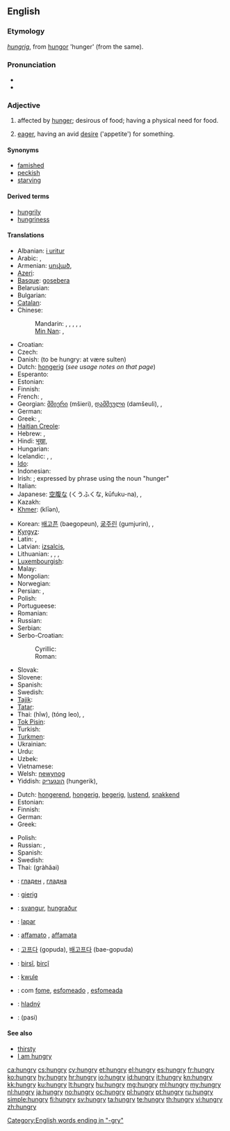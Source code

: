 ==English==

===Etymology===
{{etyl|ang}} ''[[hungrig]]'', from [[hungor]] 'hunger' (from the same).

===Pronunciation===
* {{IPA|/ˈhʌŋ.ɡɹiː/}}
* {{audio|en-us-hungry.ogg|Audio (US)}}

===Adjective===
{{en-adj|hungri|er}}

# affected by [[hunger]]; desirous of food; having a physical need for food.
# {{figuratively}} [[eager]], having an avid [[desire]] ('appetite') for something.

====Synonyms====
* [[famished]]
* [[peckish]]
* [[starving]]

====Derived terms====
* [[hungrily]]
* [[hungriness]]

====Translations====
{{trans-top|affected by hunger; desirous of food}}
* Albanian: [[i uritur]]
* Arabic: {{t|ar|جائع|tr=jaa’i`}},  {{t|ar|جوعان|tr=jaw`aan}}
* Armenian: [[սոված]], {{t|hy|սոված|tr=sovac|sc=Armn}}
* [[Azeri]]: {{t|az|ac}}
* [[Basque]]: [[gosebera]]
* Belarusian: {{t|be|галодны|tr=halódny|sc=Cyrl}}
* Bulgarian: {{t+|bg|гладен|tr=gladen}}
* [[Catalan]]: {{t|ca|afamat}}
* Chinese:
*: Mandarin: {{t|cmn|飢餓|sc=Hani}},  {{t|cmn|饥饿|tr=jī'è|sc=Hani}},  {{t-|cmn|餓|sc=Hani}},  {{t-|cmn|饿|tr=è|sc=Hani}},  {{t-|cmn|飢|sc=Hani}},  {{t-|cmn|饥|tr=jī|sc=Hani}}
*: [[Min Nan]]: {{tø|nan|飢|tr=ki|sc=Hans}}, {{tø|nan|枵|tr=iau|sc=Hans}}
* Croatian: {{t-|hr|gladan}}
* Czech: {{t+|cs|hladový|m}}
* Danish: {{t|da|sulten}} (to be hungry: at være sulten)
* Dutch: [[hongerig]] (''see usage notes on that page'')
* Esperanto: {{t-|eo|malsata|xs=Esperanto}}
* Estonian: {{t-|et|näljane}}
* Finnish: {{t+|fi|nälkäinen}}
* French: {{t+|fr|avoir faim}}, {{t+|fr|affamé}}
* Georgian: [[მშიერი]] (mšieri), [[დამშეული]] (damšeuli), {{t|ka|მშიერი|tr=mšieri|sc=Geor}}, {{t|ka|დამშეული|tr=damšeuli|sc=Geor}}
* German: {{t+|de|hungrig}}
* Greek: {{t+|el|πεινασμένος|m}}, {{t|el|πεινασμένος|tr=peinasménos|sc=Grek}}
* [[Haitian Creole]]: {{tø|ht|grangou}}
* Hebrew: {{t+|he|רעב}}, {{t|he|רעב|tr=ra'év|sc=Hebr}}
* Hindi: [[भूखा]], {{t|hi|भूखा|tr=bhūkhā|sc=Deva}}
* Hungarian: {{t+|hu|éhes}}
* Icelandic: {{t|is|svangur|m}}, {{t|is|hungraður|m}}, {{t|is|soltinn|m}}
* [[Ido]]: {{t+|io|hungroza|xs=Ido}}
* Indonesian: {{t|id|lapar}}
* Irish: {{t|ga|ocrach|xs=Irish}}; {{qualifier|attributive}} expressed by phrase using the noun {{t-|ga|ocras|m|xs=Irish}} "hunger"
* Italian: {{t+|it|affamato}}
* Japanese: [[空腹|空腹な]] (くうふくな, kūfuku-na),  {{t|ja|飢えた|tr=うえた, ueta, かつえた, katsueta}},  {{t|ja|お腹が空いている|tr=おなかがすいている, onaka-ga suite iru}}
* Kazakh: {{t|kk|аш|tr=aş|sc=Cyrl}}
* [[Khmer]]: {{Khmr|[[ឃ្លាន]]}} (klīən), {{t|km|ឃ្លាន|tr=klīən|sc=Khmr}}
{{trans-mid}}
* Korean: [[배고픈]] (baegopeun), [[굶주린]] (gumjurin), {{t|ko|배고픈|tr=baegopeun|sc=Kore}}, {{t|ko|굶주린|tr=gumjurin|sc=Kore}}
* [[Kyrgyz]]: {{t|ky|ач|tr=aç|sc=Cyrl}}
* Latin: {{t|la|esuriens|alt=ēsuriēns}}, {{t|la|ieiunus|alt=iēiūnus}}
* Latvian: [[izsalcis]], {{t|lv|izsalcis}}
* Lithuanian: {{t+|lt|alkanas|m|xs=Lithuanian}}, {{t+|lt|alkana|f|xs=Lithuanian}}, {{t+|lt|išbadėjęs|m|xs=Lithuanian}}, {{t+|lt|išbadėjusi|f|xs=Lithuanian}}
* [[Luxembourgish]]: {{t|lb|hongereg}}
* Malay: {{t|ms|lapar}}
* Mongolian: {{t|mn|ѳлѳн|tr=ölön|sc=Cyrl|xs=Mongolian}}
* Norwegian: {{t-|no|sulten}}
* Persian: {{t+|fa|گرسنه|xs=Persian}}, {{t|fa|گرسنه|tr=gorosne|sc=fa-Arab}}
* Polish: {{t+|pl|głodny|m}}
* Portugueese: {{t+|pt|faminto}}
* Romanian: {{t-|ro|flămând}}
* Russian: {{t+|ru|голодный|tr=golódnyj}}
* Serbian: {{t-|sr|гладан|tr=gladan|sc=Cyrl}}
* Serbo-Croatian:
*: Cyrillic: {{t|sh|гладан}}
*: Roman: {{t|sh|gladan}}
* Slovak: {{t|sk|hladný}}
* Slovene: {{t+|sl|lačen}}
* Spanish: {{t-|es|hambriento}}
* Swedish: {{t+|sv|hungrig}}
* [[Tajik]]: {{t|tg|гурусна|tr=gurusna|sc=Cyrl}}
* [[Tatar]]: {{t|tt|ач|tr=aç|sc=Cyrl}}
* Thai: {{Thai|[[หิว]]}} (hĭw), {{Thai|[[ท้องเลว]]}} (tóng leo), {{t|th|หิว|tr=hĭw|sc=Thai}}, {{t|th|ท้องเลว|tr=tóng leo|sc=Thai}}
* [[Tok Pisin]]: {{t-|tpi|hanggre|xs=Tok Pisin}}
* Turkish: {{t+|tr|aç}}
* [[Turkmen]]: {{t|tk|aç}}
* Ukrainian: {{t|uk|голодний|tr=holódnyj|xs=Ukrainian}}
* Urdu: {{t|ur|بھوکا|tr=bhūkā|sc=ur-Arab}}
* Uzbek: {{t|uz|och}}
* Vietnamese: {{t+|vi|đói|xs=Vietnamese}}
* Welsh: [[newynog]]
* Yiddish: [[הונגעריק]] (hungerik), {{t|yi|הונגעריק|tr=hungerik|sc=Hebr}}
{{trans-bottom}}

{{trans-top|eager, having a desire for something}}
* Dutch: [[hongerend]], [[hongerig]], [[begerig]], [[lustend]], [[snakkend]]
* Estonian: {{t|et|ihkav}}
* Finnish: {{t+|fi|nälkäinen}}
* German: {{t-|de|gierig}}
* Greek: {{t+|el|πεινασμένος|m}}
{{trans-mid}}
* Polish: {{t-|pl|spragniony|m}}
* Russian: {{t|ru|алчущий|tr=álčuščij}}, {{t|ru|жаждущий|tr=žážduščij}}
* Spanish: {{t-|es|hambriento}}
* Swedish: {{t+|sv|hungrig}}
* Thai: {{Thai|[[กระหาย]]}} (gràhăai)
{{trans-bottom}}

{{checktrans-top}}
* {{ttbc|bg}}: [[гладен]] {{m}}, [[гладна]] {{f}}
* {{ttbc|de}}: [[gierig]]
* {{ttbc|is}}: [[svangur]], [[hungraður]]
* {{ttbc|id}}: [[lapar]]
* {{ttbc|it}}: [[affamato]] {{m}}, [[affamata]] {{f}}
* {{ttbc|ko}}: [[고프다]] (gopuda), [[배고프다]] (bae-gopuda)
{{trans-mid}}
* {{ttbc|ku}}: [[birsî]], [[birçî]]
* {{ttbc|mh}}: [[kwule]]
* {{ttbc|pt}}: com [[fome]], [[esfomeado]] {{m}}, [[esfomeada]] {{f}}
* {{ttbc|sk}}: [[hladný]]
* {{ttbc|ta}}: (pasi)
{{trans-bottom}}

====See also====
* [[thirsty]]
* [[I am hungry]]

[[Category:English words ending in "-gry"]]

[[ca:hungry]]
[[cs:hungry]]
[[cy:hungry]]
[[et:hungry]]
[[el:hungry]]
[[es:hungry]]
[[fr:hungry]]
[[ko:hungry]]
[[hy:hungry]]
[[hr:hungry]]
[[io:hungry]]
[[id:hungry]]
[[it:hungry]]
[[kn:hungry]]
[[kk:hungry]]
[[ku:hungry]]
[[lt:hungry]]
[[hu:hungry]]
[[mg:hungry]]
[[ml:hungry]]
[[my:hungry]]
[[nl:hungry]]
[[ja:hungry]]
[[no:hungry]]
[[oc:hungry]]
[[pl:hungry]]
[[pt:hungry]]
[[ru:hungry]]
[[simple:hungry]]
[[fi:hungry]]
[[sv:hungry]]
[[ta:hungry]]
[[te:hungry]]
[[th:hungry]]
[[vi:hungry]]
[[zh:hungry]]